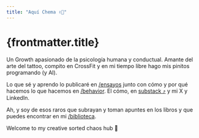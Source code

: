 ```yaml
---
title: "Aquí Chema ✌🏽"
---
```


# {frontmatter.title}

Un Growth apasionado de la psicología humana y conductual. Amante del arte del tattoo, compito en CrossFit y en mi tiempo libre hago mis pinitos programando (y AI).

Lo que sé y aprendo lo publicaré en <a href='/ensayos' class='text-cz-neon-blue no-underline'>/ensayos</a> junto con cómo y por qué hacemos lo que hacemos en <a href='/behavior' class='text-cz-neon-pink no-underline'>/behavior</a>.
El cómo, en <a class="text-cz-primary no-underline" href="https://mrjark.substack.com/" ref="noopener" target="_blanck">substack ⤴︎</a> y mi X y LinkedIn.

Ah, y soy de esos raros que subrayan y toman apuntes en los libros y que puedes encontrar en mi <a href="/biblioteca" title="link a la página de biblioteca de c12z.io" class="text-cz-neon-lime no-underline">/biblioteca</a>.

Welcome to my creative sorted chaos hub 💭
